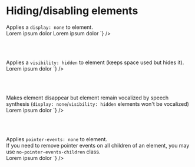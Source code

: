 
<Meta title="CSS / Front-End helpers / Hiding - Disabling elements" />

# Hiding/disabling elements


<div class="flex flex-justify-space-between mb2 on-mobile-flex-column">
  <div class="w49 flex-align-self-center">
    Applies a <code>display: none</code> to element.
  </div>
  <div class="w49">
<Source
  language='html'
  dark
  format
  code={`
<span hidden>Lorem ipsum dolor</span>
<span className="hidden">Lorem ipsum dolor</span>
`}
/>
  </div>
</div>

<br /><br />

<div class="flex flex-justify-space-between mb2 on-mobile-flex-column">
  <div class="w49 flex-align-self-center">
    Applies a <code>visibility: hidden</code> to element (keeps space used but hides it).
  </div>
  <div class="w49">
<Source
  language='html'
  dark
  format
  code={`
<span className="visibility-hidden">Lorem ipsum dolor</span>
`}
/>
  </div>
</div>

<br /><br />

<div class="flex flex-justify-space-between mb2 on-mobile-flex-column">
  <div class="w49 flex-align-self-center">
    Makes element disappear but element remain vocalized by speech synthesis (<code>display: none</code>/<code>visibility: hidden</code> elements won't be vocalized)
  </div>
  <div class="w49">
<Source
  language='html'
  dark
  format
  code={`
<span className="sr-only">Lorem ipsum dolor</span>
`}
/>
  </div>
</div>

<br /><br />

<div class="flex flex-justify-space-between mb2 on-mobile-flex-column">
  <div class="w49 flex-align-self-center">
    Applies <code>pointer-events: none</code> to element.<br />
    If you need to remove pointer events on all children of an element, you may use <code>no-pointer-events-children</code> class.
  </div>
  <div class="w49">
<Source
  language='html'
  dark
  format
  code={`
<a className="no-pointer-events">Lorem ipsum dolor</a>
`}
/>
  </div>
</div>

